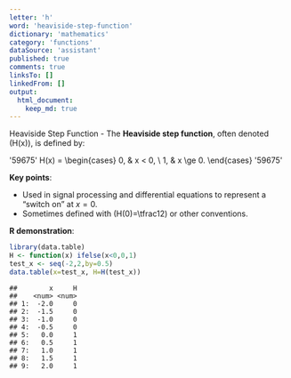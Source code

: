 ```yaml
---
letter: 'h'
word: 'heaviside-step-function'
dictionary: 'mathematics'
category: 'functions'
dataSource: 'assistant'
published: true
comments: true
linksTo: []
linkedFrom: []
output:
  html_document:
    keep_md: true
---
```




<a id="heaviside-step-function">Heaviside Step Function</a> - The **Heaviside step function**, often denoted \(H(x)\), is defined by:

'59675'
H(x) = \begin{cases}
0, & x < 0, \\
1, & x \ge 0.
\end{cases}
'59675'

**Key points**:
- Used in signal processing and differential equations to represent a “switch on” at $x=0$.
- Sometimes defined with \(H(0)=\tfrac12\) or other conventions.

**R demonstration**:


``` r
library(data.table)
H <- function(x) ifelse(x<0,0,1)
test_x <- seq(-2,2,by=0.5)
data.table(x=test_x, H=H(test_x))
```

```
##        x     H
##    <num> <num>
## 1:  -2.0     0
## 2:  -1.5     0
## 3:  -1.0     0
## 4:  -0.5     0
## 5:   0.0     1
## 6:   0.5     1
## 7:   1.0     1
## 8:   1.5     1
## 9:   2.0     1
```
